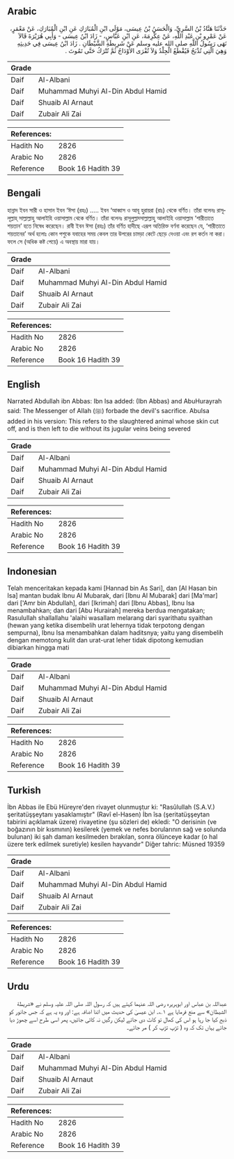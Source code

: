 ## Arabic


<div dir="rtl" lang="ar" style={{fontSize:'larger',backgroundColor:'#f8f9fa',padding:20}}>
حَدَّثَنَا هَنَّادُ بْنُ السَّرِيِّ، وَالْحَسَنُ بْنُ عِيسَى، مَوْلَى ابْنِ الْمُبَارَكِ عَنِ ابْنِ الْمُبَارَكِ، عَنْ مَعْمَرٍ، عَنْ عَمْرِو بْنِ عَبْدِ اللَّهِ، عَنْ عِكْرِمَةَ، عَنِ ابْنِ عَبَّاسٍ، - زَادَ ابْنُ عِيسَى - وَأَبِي هُرَيْرَةَ قَالاَ نَهَى رَسُولُ اللَّهِ صلى الله عليه وسلم عَنْ شَرِيطَةِ الشَّيْطَانِ ‏.‏ زَادَ ابْنُ عِيسَى فِي حَدِيثِهِ وَهِيَ الَّتِي تُذْبَحُ فَيُقْطَعُ الْجِلْدُ وَلاَ تُفْرَى الأَوْدَاجُ ثُمَّ تُتْرَكُ حَتَّى تَمُوتَ ‏.‏
</div>
<div style={{backgroundColor:'#f8f9fa',padding:20, marginBottom: 10}}><table> <thead> <tr> <th>Grade</th> <th></th> </tr> </thead> <tbody> <tr><td>Daif</td><td>Al-Albani</td></tr><tr><td>Daif</td><td>Muhammad Muhyi Al-Din Abdul Hamid</td></tr><tr><td>Daif</td><td>Shuaib Al Arnaut</td></tr><tr><td>Daif</td><td>Zubair Ali Zai</td></tr></tbody></table><table> <thead> <tr> <th>References:</th> <th></th> </tr> </thead> <tbody><tr><td>Hadith No</td><td>2826</td></tr><tr><td>Arabic No</td><td>2826</td></tr><tr><td>Reference</td><td>Book 16 Hadith 39</td></tr></tbody></table></div>

## Bengali


<div dir="ltr" lang="bn" style={{fontSize:'larger',backgroundColor:'#f8f9fa',padding:20}}>
হান্নাদ ইবন সারী ও হাসান ইবন ‘ঈসা (রহঃ) ..... ইবন ‘আব্বাস ও আবূ হুরায়রা (রাঃ) থেকে বর্ণিত। তাঁরা বলেনঃ রাসূলূল্লাহ্ সাল্লাল্লাহু আলাইহি ওয়াসাল্লাম থেকে বর্ণিত। তাঁরা বলেনঃ রাসূলুল্লাহ্সাল্লাল্লাহু আলাইহি ওয়াসাল্লাম ‘শারীতাতে শয়তান’ হতে নিষেধ করেছেন। রাবী ইবন ঈসা (রহঃ) তাঁর বর্ণিত হাদীছে এরূপ অতিরিক্ত বর্ণনা করেছেন যে, ‘শারীতাতে শয়তানের’ অর্থ হলোঃ কোন পশুকে যবাহের সময় কেবল তার উপরের চামড়া কেটে ছেড়ে দেওয়া এবং রগ কর্তন না করা। ফলে সে (অধিক কষ্ট পেয়ে) এ অবস্থায় মারা যায়।
</div>
<div style={{backgroundColor:'#f8f9fa',padding:20, marginBottom: 10}}><table> <thead> <tr> <th>Grade</th> <th></th> </tr> </thead> <tbody> <tr><td>Daif</td><td>Al-Albani</td></tr><tr><td>Daif</td><td>Muhammad Muhyi Al-Din Abdul Hamid</td></tr><tr><td>Daif</td><td>Shuaib Al Arnaut</td></tr><tr><td>Daif</td><td>Zubair Ali Zai</td></tr></tbody></table><table> <thead> <tr> <th>References:</th> <th></th> </tr> </thead> <tbody><tr><td>Hadith No</td><td>2826</td></tr><tr><td>Arabic No</td><td>2826</td></tr><tr><td>Reference</td><td>Book 16 Hadith 39</td></tr></tbody></table></div>

## English


<div dir="ltr" lang="en" style={{fontSize:'larger',backgroundColor:'#f8f9fa',padding:20}}>
Narrated Abdullah ibn Abbas: Ibn Isa added: (Ibn Abbas) and AbuHurayrah said: The Messenger of Allah (ﷺ) forbade the devil's sacrifice. AbuIsa added in his version: This refers to the slaughtered animal whose skin cut off, and is then left to die without its jugular veins being severed
</div>
<div style={{backgroundColor:'#f8f9fa',padding:20, marginBottom: 10}}><table> <thead> <tr> <th>Grade</th> <th></th> </tr> </thead> <tbody> <tr><td>Daif</td><td>Al-Albani</td></tr><tr><td>Daif</td><td>Muhammad Muhyi Al-Din Abdul Hamid</td></tr><tr><td>Daif</td><td>Shuaib Al Arnaut</td></tr><tr><td>Daif</td><td>Zubair Ali Zai</td></tr></tbody></table><table> <thead> <tr> <th>References:</th> <th></th> </tr> </thead> <tbody><tr><td>Hadith No</td><td>2826</td></tr><tr><td>Arabic No</td><td>2826</td></tr><tr><td>Reference</td><td>Book 16 Hadith 39</td></tr></tbody></table></div>

## Indonesian


<div dir="ltr" lang="id" style={{fontSize:'larger',backgroundColor:'#f8f9fa',padding:20}}>
Telah menceritakan kepada kami [Hannad bin As Sari], dan [Al Hasan bin Isa] mantan budak Ibnu Al Mubarak, dari [Ibnu Al Mubarak] dari [Ma'mar] dari ['Amr bin Abdullah], dari [Ikrimah] dari [Ibnu Abbas], Ibnu Isa menambahkan; dan dari [Abu Hurairah] mereka berdua mengatakan; Rasulullah shallallahu 'alaihi wasallam melarang dari syarithatu syaithan (hewan yang ketika disembelih urat lehernya tidak terpotong dengan sempurna), Ibnu Isa menambahkan dalam haditsnya; yaitu yang disembelih dengan memotong kulit dan urat-urat leher tidak dipotong kemudian dibiarkan hingga mati
</div>
<div style={{backgroundColor:'#f8f9fa',padding:20, marginBottom: 10}}><table> <thead> <tr> <th>Grade</th> <th></th> </tr> </thead> <tbody> <tr><td>Daif</td><td>Al-Albani</td></tr><tr><td>Daif</td><td>Muhammad Muhyi Al-Din Abdul Hamid</td></tr><tr><td>Daif</td><td>Shuaib Al Arnaut</td></tr><tr><td>Daif</td><td>Zubair Ali Zai</td></tr></tbody></table><table> <thead> <tr> <th>References:</th> <th></th> </tr> </thead> <tbody><tr><td>Hadith No</td><td>2826</td></tr><tr><td>Arabic No</td><td>2826</td></tr><tr><td>Reference</td><td>Book 16 Hadith 39</td></tr></tbody></table></div>

## Turkish


<div dir="ltr" lang="tr" style={{fontSize:'larger',backgroundColor:'#f8f9fa',padding:20}}>
İbn Abbas ile Ebü Hüreyre'den rivayet olunmuştur ki: "Rasûlullah (S.A.V.) şeritatüşşeytanı yasaklamıştır" (Ravî el-Hasen) İbn îsa (şeritatüşşeytan tabirini açıklamak üzere) rivayetine (şu sözleri de) ekledi: "O derisinin (ve boğazının bir kısmının) kesilerek (yemek ve nefes borularının sağ ve solunda bulunan) iki şah damarı kesilmeden bırakılan, sonra ölünceye kadar (o hal üzere terk edilmek suretiyle) kesilen hayvandır" Diğer tahric: Müsned 19359
</div>
<div style={{backgroundColor:'#f8f9fa',padding:20, marginBottom: 10}}><table> <thead> <tr> <th>Grade</th> <th></th> </tr> </thead> <tbody> <tr><td>Daif</td><td>Al-Albani</td></tr><tr><td>Daif</td><td>Muhammad Muhyi Al-Din Abdul Hamid</td></tr><tr><td>Daif</td><td>Shuaib Al Arnaut</td></tr><tr><td>Daif</td><td>Zubair Ali Zai</td></tr></tbody></table><table> <thead> <tr> <th>References:</th> <th></th> </tr> </thead> <tbody><tr><td>Hadith No</td><td>2826</td></tr><tr><td>Arabic No</td><td>2826</td></tr><tr><td>Reference</td><td>Book 16 Hadith 39</td></tr></tbody></table></div>

## Urdu


<div dir="rtl" lang="ur" style={{fontSize:'larger',backgroundColor:'#f8f9fa',padding:20}}>
عبداللہ بن عباس اور ابوہریرہ رضی اللہ عنہما کہتے ہیں کہ رسول اللہ صلی اللہ علیہ وسلم نے «شريطة الشيطان» سے منع فرمایا ہے ۱؎۔ ابن عیسیٰ کی حدیث میں اتنا اضافہ ہے: اور وہ یہ ہے کہ جس جانور کو ذبح کیا جا رہا ہو اس کی کھال تو کاٹ دی جائے لیکن رگیں نہ کاٹی جائیں، پھر اسی طرح اسے چھوڑ دیا جائے یہاں تک کہ وہ ( تڑپ تڑپ کر ) مر جائے۔
</div>
<div style={{backgroundColor:'#f8f9fa',padding:20, marginBottom: 10}}><table> <thead> <tr> <th>Grade</th> <th></th> </tr> </thead> <tbody> <tr><td>Daif</td><td>Al-Albani</td></tr><tr><td>Daif</td><td>Muhammad Muhyi Al-Din Abdul Hamid</td></tr><tr><td>Daif</td><td>Shuaib Al Arnaut</td></tr><tr><td>Daif</td><td>Zubair Ali Zai</td></tr></tbody></table><table> <thead> <tr> <th>References:</th> <th></th> </tr> </thead> <tbody><tr><td>Hadith No</td><td>2826</td></tr><tr><td>Arabic No</td><td>2826</td></tr><tr><td>Reference</td><td>Book 16 Hadith 39</td></tr></tbody></table></div>